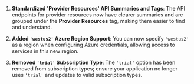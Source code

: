 1. **Standardized 'Provider Resources' API Summaries and Tags**: The API endpoints for provider resources now have clearer summaries and are grouped under the **Provider Resources** tag, making them easier to find and understand.

2. **Added `'westus2'` Azure Region Support**: You can now specify `'westus2'` as a region when configuring Azure credentials, allowing access to services in this new region.

3. **Removed `'trial'` Subscription Type**: The `'trial'` option has been removed from subscription types; ensure your application no longer uses `'trial'` and updates to valid subscription types.
